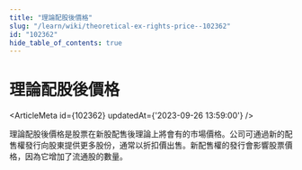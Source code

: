 ```yaml
---
title: "理論配股後價格"
slug: "/learn/wiki/theoretical-ex-rights-price--102362"
id: "102362"
hide_table_of_contents: true
---
```



# 理論配股後價格

<ArticleMeta id={102362} updatedAt={'2023-09-26 13:59:00'} />
<div className='border-solid border-b border-t-0 my-4 border-[var(--ifm-color-gray-300)]' />

理論配股後價格是股票在新股配售後理論上將會有的市場價格。公司可通過新的配售權發行向股東提供更多股份，通常以折扣價出售。新配售權的發行會影響股票價格，因為它增加了流通股的數量。
